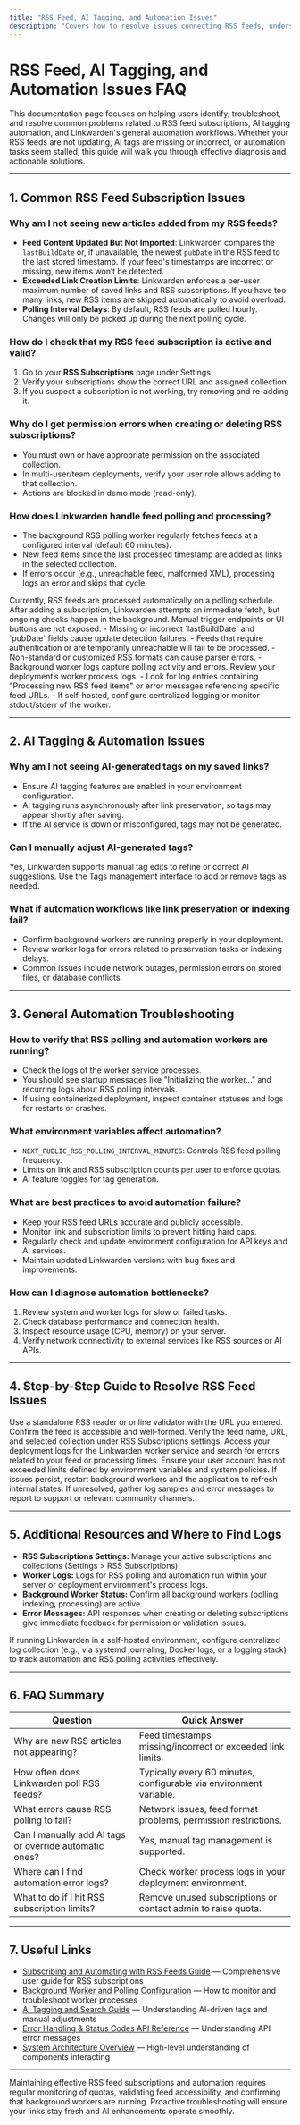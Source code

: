```yaml
---
title: "RSS Feed, AI Tagging, and Automation Issues"
description: "Covers how to resolve issues connecting RSS feeds, understanding why automation might not be working, and where to find logs or debugging information for these integrations."
---
```


# RSS Feed, AI Tagging, and Automation Issues FAQ

This documentation page focuses on helping users identify, troubleshoot, and resolve common problems related to RSS feed subscriptions, AI tagging automation, and Linkwarden's general automation workflows. Whether your RSS feeds are not updating, AI tags are missing or incorrect, or automation tasks seem stalled, this guide will walk you through effective diagnosis and actionable solutions.

---

## 1. Common RSS Feed Subscription Issues

### Why am I not seeing new articles added from my RSS feeds?
- **Feed Content Updated But Not Imported**: Linkwarden compares the `lastBuildDate` or, if unavailable, the newest `pubDate` in the RSS feed to the last stored timestamp. If your feed's timestamps are incorrect or missing, new items won’t be detected.
- **Exceeded Link Creation Limits**: Linkwarden enforces a per-user maximum number of saved links and RSS subscriptions. If you have too many links, new RSS items are skipped automatically to avoid overload.
- **Polling Interval Delays**: By default, RSS feeds are polled hourly. Changes will only be picked up during the next polling cycle.

### How do I check that my RSS feed subscription is active and valid?
1. Go to your **RSS Subscriptions** page under Settings.
2. Verify your subscriptions show the correct URL and assigned collection.
3. If you suspect a subscription is not working, try removing and re-adding it.

### Why do I get permission errors when creating or deleting RSS subscriptions?
- You must own or have appropriate permission on the associated collection.
- In multi-user/team deployments, verify your user role allows adding to that collection.
- Actions are blocked in demo mode (read-only).

### How does Linkwarden handle feed polling and processing?
- The background RSS polling worker regularly fetches feeds at a configured interval (default 60 minutes).
- New feed items since the last processed timestamp are added as links in the selected collection.
- If errors occur (e.g., unreachable feed, malformed XML), processing logs an error and skips that cycle.

<AccordionGroup title="RSS Feed Troubleshooting">
<Accordion title="How can I manually trigger RSS feed processing?">
Currently, RSS feeds are processed automatically on a polling schedule. After adding a subscription, Linkwarden attempts an immediate fetch, but ongoing checks happen in the background. Manual trigger endpoints or UI buttons are not exposed.
</Accordion>
<Accordion title="What are the common RSS feed format problems?">
- Missing or incorrect `lastBuildDate` and `pubDate` fields cause update detection failures.
- Feeds that require authentication or are temporarily unreachable will fail to be processed.
- Non-standard or customized RSS formats can cause parser errors.
</Accordion>
<Accordion title="Where can I find logs for RSS feed processing errors?">
- Background worker logs capture polling activity and errors. Review your deployment’s worker process logs.
- Look for log entries containing "Processing new RSS feed items" or error messages referencing specific feed URLs.
- If self-hosted, configure centralized logging or monitor stdout/stderr of the worker.
</Accordion>
</AccordionGroup>

---

## 2. AI Tagging & Automation Issues

### Why am I not seeing AI-generated tags on my saved links?
- Ensure AI tagging features are enabled in your environment configuration.
- AI tagging runs asynchronously after link preservation, so tags may appear shortly after saving.
- If the AI service is down or misconfigured, tags may not be generated.

### Can I manually adjust AI-generated tags?
Yes, Linkwarden supports manual tag edits to refine or correct AI suggestions. Use the Tags management interface to add or remove tags as needed.

### What if automation workflows like link preservation or indexing fail?
- Confirm background workers are running properly in your deployment.
- Review worker logs for errors related to preservation tasks or indexing delays.
- Common issues include network outages, permission errors on stored files, or database conflicts.

---

## 3. General Automation Troubleshooting

### How to verify that RSS polling and automation workers are running?
- Check the logs of the worker service processes.
- You should see startup messages like "Initializing the worker..." and recurring logs about RSS polling intervals.
- If using containerized deployment, inspect container statuses and logs for restarts or crashes.

### What environment variables affect automation?
- `NEXT_PUBLIC_RSS_POLLING_INTERVAL_MINUTES`: Controls RSS feed polling frequency.
- Limits on link and RSS subscription counts per user to enforce quotas.
- AI feature toggles for tag generation.

### What are best practices to avoid automation failure?
- Keep your RSS feed URLs accurate and publicly accessible.
- Monitor link and subscription limits to prevent hitting hard caps.
- Regularly check and update environment configuration for API keys and AI services.
- Maintain updated Linkwarden versions with bug fixes and improvements.

### How can I diagnose automation bottlenecks?
1. Review system and worker logs for slow or failed tasks.
2. Check database performance and connection health.
3. Inspect resource usage (CPU, memory) on your server.
4. Verify network connectivity to external services like RSS sources or AI APIs.

---

## 4. Step-by-Step Guide to Resolve RSS Feed Issues

<Steps>
<Step title="Step 1: Confirm RSS feed URL validity">
Use a standalone RSS reader or online validator with the URL you entered. Confirm the feed is accessible and well-formed.
</Step>
<Step title="Step 2: Check subscription settings in Linkwarden">
Verify the feed name, URL, and selected collection under RSS Subscriptions settings.
</Step>
<Step title="Step 3: Review worker logs">
Access your deployment logs for the Linkwarden worker service and search for errors related to your feed or processing times.
</Step>
<Step title="Step 4: Validate Link and RSS subscription limits">
Ensure your user account has not exceeded limits defined by environment variables and system policies.
</Step>
<Step title="Step 5: Restart workers and services">
If issues persist, restart background workers and the application to refresh internal states.
</Step>
<Step title="Step 6: Contact support or consult community forums">
If unresolved, gather log samples and error messages to report to support or relevant community channels.
</Step>
</Steps>

---

## 5. Additional Resources and Where to Find Logs

- **RSS Subscriptions Settings:** Manage your active subscriptions and collections (Settings > RSS Subscriptions).
- **Worker Logs:** Logs for RSS polling and automation run within your server or deployment environment's process logs.
- **Background Worker Status:** Confirm all background workers (polling, indexing, processing) are active.
- **Error Messages:** API responses when creating or deleting subscriptions give immediate feedback for permission or validation issues.

<Note>
If running Linkwarden in a self-hosted environment, configure centralized log collection (e.g., via systemd journaling, Docker logs, or a logging stack) to track automation and RSS polling activities effectively.
</Note>

---

## 6. FAQ Summary

| Question                                             | Quick Answer                                      |
| ----------------------------------------------------| ------------------------------------------------ |
| Why are new RSS articles not appearing?             | Feed timestamps missing/incorrect or exceeded link limits.                     |
| How often does Linkwarden poll RSS feeds?           | Typically every 60 minutes, configurable via environment variable.             |
| What errors cause RSS polling to fail?               | Network issues, feed format problems, permission restrictions.                 |
| Can I manually add AI tags or override automatic ones?| Yes, manual tag management is supported.                                      |
| Where can I find automation error logs?              | Check worker process logs in your deployment environment.                      |
| What to do if I hit RSS subscription limits?         | Remove unused subscriptions or contact admin to raise quota.                  |

---

## 7. Useful Links

- [Subscribing and Automating with RSS Feeds Guide](https://linkwarden/docs/guides/automation-and-integrations/rss-feed-subscription) — Comprehensive user guide for RSS subscriptions
- [Background Worker and Polling Configuration](https://linkwarden/docs/deployment/operations-monitoring/monitoring-logging) — How to monitor and troubleshoot worker processes
- [AI Tagging and Search Guide](https://linkwarden/docs/guides/advanced-tasks-and-best-practices/ai-tagging-search) — Understanding AI-driven tags and manual adjustments
- [Error Handling & Status Codes API Reference](https://linkwarden/docs/api-reference/integration-and-support/error-handling) — Understanding API error messages
- [System Architecture Overview](https://linkwarden/docs/overview/core-concepts-and-architecture/architecture-overview) — High-level understanding of components interacting

---

<Tip>
Maintaining effective RSS feed subscriptions and automation requires regular monitoring of quotas, validating feed accessibility, and confirming that background workers are running. Proactive troubleshooting will ensure your links stay fresh and AI enhancements operate smoothly.
</Tip>